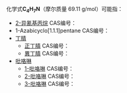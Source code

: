 {{DISPLAYTITLE:C<sub>4</sub>H<sub>7</sub>N}}
化学式'''C<sub>4</sub>H<sub>7</sub>N'''（摩尔质量 69.11 g/mol）可能指：
* [[2-异氰基丙烷|2-异氰基丙烷]] CAS编号：{{CAS|598-45-8}}
* 1-Azabicyclo[1.1.1]pentane CAS编号：{{CAS|34743-91-4}}
* [[丁腈|丁腈]]
** [[正丁腈|正丁腈]] CAS编号：{{CAS|109-74-0}}
** [[異丁腈|異丁腈]] CAS编号：{{CAS|78-82-0}}
* [[吡咯啉|吡咯啉]] 
** [[1-吡咯啉|1-吡咯啉]] CAS编号：{{CAS|5724-81-2}}
** [[2-吡咯啉|2-吡咯啉]] CAS编号：{{CAS|28350-87-0}}
** [[3-吡咯啉|3-吡咯啉]] CAS编号：{{CAS|109-96-6}}
{{MolFormDisambig}}